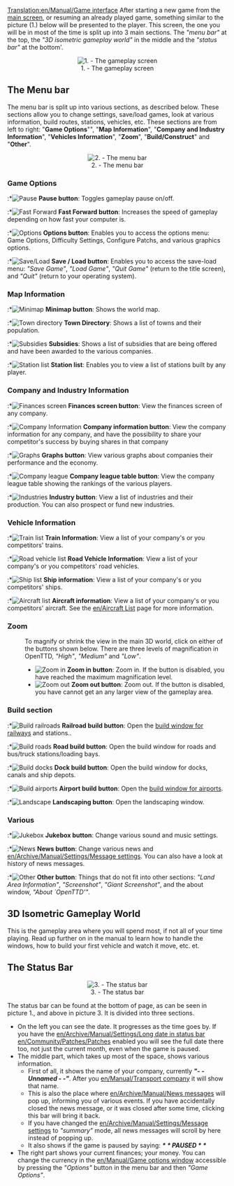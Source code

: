 [[Translation:en/Manual/Game interface]]
After starting a new game from the [[en/Manual/Tutorial/Main Page|main screen]], or resuming an already played game, something similar to the picture (1.) below will be presented to the player. This screen, the one you will be in most of the time is split up into 3 main sections. The ''"menu bar"'' at the top, the ''"3D isometric gameplay world"'' in the middle and the ''"status bar"'' at the bottom'. 

<center>[[File:en/Manual/Interface.png|center|frame|1. - The gameplay screen]]</center>

==The Menu bar==
The menu bar is split up into various sections, as described below. These sections allow you to change settings, save/load games, look at various information, build routes, stations, vehicles, etc. These sections are from left to right: "'''Game Options'''"", "'''Map Information'''", "'''Company and Industry Information'''", "'''Vehicles Information'''", "'''Zoom'''", "'''Build/Construct'''" and "'''Other'''".

<center>[[File:en/Manual html 2bcbc8d0.png|center|frame|2. - The menu bar]]</center>

===Game Options===
:*[[File:en/Manual/Manual html m7fd3f2df.png|Pause]] '''Pause button''': Toggles gameplay pause on/off.
:*[[File:en/Manual/Manual html m56d46b8f.png|Fast Forward]] '''Fast Forward button''': Increases the speed of gameplay depending on how fast your computer is.
:*[[File:en/Manual/Manual html md7ebe52.png|Options]] '''Options button''': Enables you to access the options menu: Game Options, Difficulty Settings, Configure Patchs, and various graphics options.
:*[[File:en/Manual/Manual html m3ad9dba5.png|Save/Load]] '''Save / Load button''': Enables you to access the save-load menu: ''"Save Game"'', ''"Load Game"'', ''"Quit Game"'' (return to the title screen), and ''"Quit"'' (return to your operating system).

===Map Information===
:*[[File:en/Manual/Manual html m6cb2b7aa.png|Minimap]] '''Minimap button''': Shows the world map.
:*[[File:en/Manual/Manual html m58c015ad.png|Town directory]] '''Town Directory''': Shows a list of towns and their population.
:*[[File:en/Manual/Manual html 54594ccb.png|Subsidies]] '''Subsidies''': Shows a list of subsidies that are being offered and have been awarded to the various companies.
:*[[File:en/Manual/Manual html m791b53c3.png|Station list]] '''Station list''': Enables you to view a list of stations built by any player.

===Company and Industry Information===
:*[[File:en/Manual/Manual html 63e6566d.png|Finances screen]] '''Finances screen button''': View the finances screen of any company.
:*[[File:en/Manual/Manual html 12e20f5b.png|Company Information]] '''Company information button''': View the company information for any company, and have the possibility to share your competitor's success by buying shares in that company
:*[[File:en/Manual/Manual html 36354981.png|Graphs]] '''Graphs button''': View various graphs about companies their performance and the economy.
:*[[File:en/Manual/Manual html 2a553acb.png|Company league]] '''Company league table button''': View the company league table showing the rankings of the various players.
:*[[File:en/Manual/Manual html m4d6ba21e.png|Industries]] '''Industry button''': View a list of industries and their production. You can also prospect or fund new industries.

===Vehicle Information===
:*[[File:en/Manual/Manual html m16a497ce.png|Train list]] '''Train Information''': View a list of your company's or you competitors' trains.
:*[[File:en/Manual/Manual html m3518e48c.png|Road vehicle list]] '''Road Vehicle Information''': View a list of your company's or you competitors' road vehicles.
:*[[File:en/Manual/Manual html 53123a33.png|Ship list]] '''Ship information''': View a list of your company's or you competitors' ships.
:*[[File:en/Manual/Manual html 442702e6.png|Aircraft list]] '''Aircraft information''': View a list of your company's or you competitors' aircraft. See the [[en/Aircraft List]] page for more information.

===Zoom===
:To magnify or shrink the view in the main 3D world, click on either of the buttons shown below. There are three levels of magnification in OpenTTD, ''"High"'', ''"Medium"'' and ''"Low"''.
:*[[File:en/Manual/Manual html 628b2aa3.png|Zoom in]] '''Zoom in button''': Zoom in. If the button is disabled, you have reached the maximum magnification level.
:*[[File:en/Manual/Manual html m55168bcb.png|Zoom out]] '''Zoom out button''': Zoom out. If the button is disabled, you have cannot get an any larger view of the gameplay area.

===Build section===
:*[[File:en/Manual/Manual html m772c5b23.png|Build railroads]] '''Railroad build button''': Open the [[en/Manual/Railway construction|build window for railways]] and stations..
:*[[File:en/Manual/Manual html ma6d6c8c.png|Build roads]] '''Road build button''': Open the build window for roads and bus/truck stations/loading bays.
:*[[File:en/Manual/Manual html m2cc0c4cd.png|Build docks]] '''Dock build button''': Open the build window for docks, canals and ship depots.
:*[[File:en/Manual/Manual html 1ae92703.png|Build airports]] '''Airport build button''': Open the [[en/Manual/Airport construction|build window for airports]].
:*[[File:en/Manual/Manual html m233f8633.png|Landscape]] '''Landscaping button''': Open the landscaping window.

===Various===
:*[[File:en/Manual/Manual html m6a2249c4.png|Jukebox]] '''Jukebox button''': Change various sound and music settings.
:*[[File:en/Manual/Manual html 2a55c3aa.png|News]] '''News button''': Change various news and [[en/Archive/Manual/Settings/Message settings]]. You can also have a look at history of news messages.
:*[[File:en/Manual/Manual html 51cda05b.png|Other]] '''Other button''': Things that do not fit into other sections: ''"Land Area Information"'', ''"Screenshot"'', ''"Giant Screenshot"'', and the about window, ''"About `OpenTTD’"''.


==3D Isometric Gameplay World==
This is the gameplay area where you will spend most, if not all of your time playing. Read up further on in the manual to learn how to handle the windows, how to build your first vehicle and watch it move, etc. et.


==The Status Bar==

<center>[[File:en/Manual/Status-bar.png|center|frame|3. - The status bar]]</center>
The status bar can be found at the bottom of page, as can be seen in picture 1., and above in picture 3. It is divided into three sections. 
*On the left you can see the date. It progresses as the time goes by. If you have the [[en/Archive/Manual/Settings/Long date in status bar]] [[en/Community/Patches/Patches]] enabled you will see the full date there too, not just the current month, even when the game is paused.
*The middle part, which takes up most of the space, shows various information. 
**First of all, it shows the name of your company, currently '''''"- - Unnamed - -"'''''. After you [[en/Manual/Transport company]] it will show that name. 
**This is also the place where [[en/Archive/Manual/News messages]] will pop up, informing you of various events. If you have accidentally closed the news message, or it was closed after some time, clicking this bar will bring it back. 
**If you have changed the [[en/Archive/Manual/Settings/Message settings]] to ''"summary"'' mode, all news messages will scroll by here instead of popping up.
**It also shows if the game is paused by saying: '''''* * PAUSED * *'''''
*The right part shows your current finances; your money. You can change the currency in the [[en/Manual/Game options window]] accessible by pressing the ''"Options"'' button in the menu bar and then ''"Game Options"''.